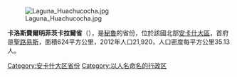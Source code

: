 [[Image:Laguna_Huachucocha.jpg|right]]

'''卡洛斯費爾明菲茨卡拉爾省'''（{{lang-es|Provincia de Carlos Fermín Fitzcarrald}}），是[[秘魯|秘魯]]的省份，位於該國北部[[安卡什大區|安卡什大區]]，首府是[[聖路易斯_(安卡什大區)|聖路易斯]]，面積624平方公里，2012年人口21,920，人口密度每平方公里35.13人。

{{coord|9|04|59|S|77|21|00|W|type:adm2nd_source:itwiki|display=title}}

{{秘魯省份|state=collapsed}}
{{秘鲁行政区划小作品}}
[[Category:安卡什大区省份|Category:安卡什大区省份]]
[[Category:以人名命名的行政区|Category:以人名命名的行政区]]